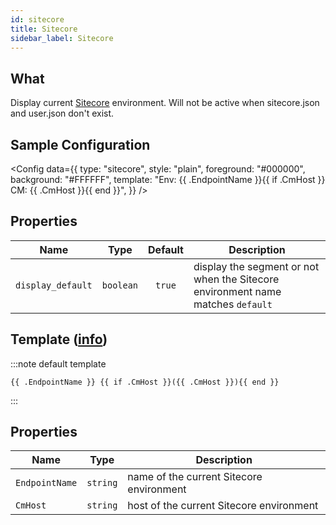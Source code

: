 ```yaml
---
id: sitecore
title: Sitecore
sidebar_label: Sitecore
---
```



## What

Display current [Sitecore] environment. Will not be active when sitecore.json and user.json don't exist.

## Sample Configuration

<Config
  data={{
    type: "sitecore",
    style: "plain",
    foreground: "#000000",
    background: "#FFFFFF",
    template:
      "Env: {{ .EndpointName }}{{ if .CmHost }} CM: {{ .CmHost }}{{ end }}",
  }}
/>

## Properties

| Name              |   Type    | Default | Description                                                                     |
| ----------------- | :-------: | :-----: | ------------------------------------------------------------------------------- |
| `display_default` | `boolean` | `true`  | display the segment or not when the Sitecore environment name matches `default` |

## Template ([info][templates])

:::note default template

```template
{{ .EndpointName }} {{ if .CmHost }}({{ .CmHost }}){{ end }}
```

:::

## Properties

| Name           | Type     | Description                              |
| -------------- | -------- | ---------------------------------------- |
| `EndpointName` | `string` | name of the current Sitecore environment |
| `CmHost`       | `string` | host of the current Sitecore environment |

[go-text-template]: https://golang.org/pkg/text/template/
[templates]: /docs/configuration/templates
[Sitecore]: https://www.sitecore.com/
